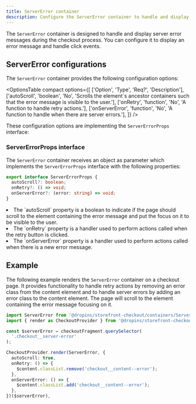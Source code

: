 ```yaml
---
title: ServerError container
description: Configure the ServerError container to handle and display server error messages during checkout.
---
```



The `ServerError` container is designed to handle and display server error messages during the checkout process. You can configure it to display an error message and handle click events.

## ServerError configurations

The `ServerError` container provides the following configuration options:

<OptionsTable
  compact
  options={[
    ['Option', 'Type', 'Req?', 'Description'],
    ['autoScroll', 'boolean', 'No', 'Scrolls the element`s ancestor containers such that the error message is visible to the user.'],
    ['onRetry', 'function', 'No', 'A function to handle retry actions.'],
    ['onServerError', 'function', 'No', 'A function to handle when there are server errors.'],
  ]}
/>

These configuration options are implementing the `ServerErrorProps` interface:

### ServerErrorProps interface

The `ServerError` container receives an object as parameter which implements the `ServerErrorProps` interface with the following properties:

```ts
export interface ServerErrorProps {
  autoScroll?: boolean;
  onRetry?: () => void;
  onServerError?: (error: string) => void;
}
```

<li>The `autoScroll` property is a boolean to indicate if the page should scroll to the element containing the error message and put the focus on it to be visible to the user.</li>

<li>The `onRetry` property is a handler used to perform actions called when the retry button is clicked.</li>

<li>The `onServerError` property is a handler used to perform actions called when there is a new error message.</li>

## Example

The following example renders the `ServerError` container on a checkout page. It provides functionality to handle retry actions by removing an error class from the content element and to handle server errors by adding an error class to the content element. The page will scroll to the element containing the error message focusing on it.

```ts
import ServerError from '@dropins/storefront-checkout/containers/ServerError.js';
import { render as CheckoutProvider } from '@dropins/storefront-checkout/render.js';

const $serverError = checkoutFragment.querySelector(
  '.checkout__server-error'
);

CheckoutProvider.render(ServerError, {
  autoScroll: true,
  onRetry: () => {
    $content.classList.remove('checkout__content--error');
  },
  onServerError: () => {
    $content.classList.add('checkout__content--error');
  },
})($serverError),
```
